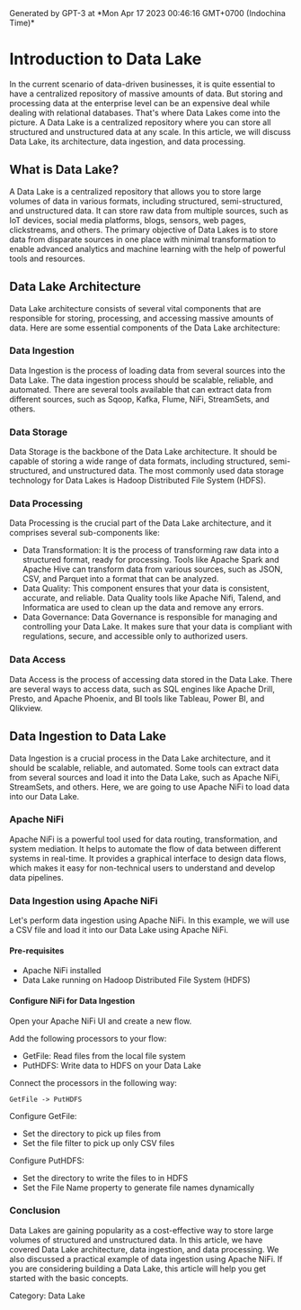 
<Callout>
Generated by GPT-3 at *Mon Apr 17 2023 00:46:16 GMT+0700 (Indochina Time)*
</Callout>

# Introduction to Data Lake

In the current scenario of data-driven businesses, it is quite essential to have a centralized repository of massive amounts of data. But storing and processing data at the enterprise level can be an expensive deal while dealing with relational databases. That's where Data Lakes come into the picture. A Data Lake is a centralized repository where you can store all structured and unstructured data at any scale. In this article, we will discuss Data Lake, its architecture, data ingestion, and data processing.

## What is Data Lake?

A Data Lake is a centralized repository that allows you to store large volumes of data in various formats, including structured, semi-structured, and unstructured data. It can store raw data from multiple sources, such as IoT devices, social media platforms, blogs, sensors, web pages, clickstreams, and others. The primary objective of Data Lakes is to store data from disparate sources in one place with minimal transformation to enable advanced analytics and machine learning with the help of powerful tools and resources.

## Data Lake Architecture

Data Lake architecture consists of several vital components that are responsible for storing, processing, and accessing massive amounts of data. Here are some essential components of the Data Lake architecture:

### Data Ingestion

Data Ingestion is the process of loading data from several sources into the Data Lake. The data ingestion process should be scalable, reliable, and automated. There are several tools available that can extract data from different sources, such as Sqoop, Kafka, Flume, NiFi, StreamSets, and others.

### Data Storage

Data Storage is the backbone of the Data Lake architecture. It should be capable of storing a wide range of data formats, including structured, semi-structured, and unstructured data. The most commonly used data storage technology for Data Lakes is Hadoop Distributed File System (HDFS).

### Data Processing

Data Processing is the crucial part of the Data Lake architecture, and it comprises several sub-components like:

- Data Transformation: It is the process of transforming raw data into a structured format, ready for processing. Tools like Apache Spark and Apache Hive can transform data from various sources, such as JSON, CSV, and Parquet into a format that can be analyzed.
- Data Quality: This component ensures that your data is consistent, accurate, and reliable. Data Quality tools like Apache Nifi, Talend, and Informatica are used to clean up the data and remove any errors.
- Data Governance: Data Governance is responsible for managing and controlling your Data Lake. It makes sure that your data is compliant with regulations, secure, and accessible only to authorized users.

### Data Access

Data Access is the process of accessing data stored in the Data Lake. There are several ways to access data, such as SQL engines like Apache Drill, Presto, and Apache Phoenix, and BI tools like Tableau, Power BI, and Qlikview.

## Data Ingestion to Data Lake

Data Ingestion is a crucial process in the Data Lake architecture, and it should be scalable, reliable, and automated. Some tools can extract data from several sources and load it into the Data Lake, such as Apache NiFi, StreamSets, and others. Here, we are going to use Apache NiFi to load data into our Data Lake.

### Apache NiFi

Apache NiFi is a powerful tool used for data routing, transformation, and system mediation. It helps to automate the flow of data between different systems in real-time. It provides a graphical interface to design data flows, which makes it easy for non-technical users to understand and develop data pipelines.

### Data Ingestion using Apache NiFi

Let's perform data ingestion using Apache NiFi. In this example, we will use a CSV file and load it into our Data Lake using Apache NiFi.

#### Pre-requisites

- Apache NiFi installed
- Data Lake running on Hadoop Distributed File System (HDFS)

#### Configure NiFi for Data Ingestion

Open your Apache NiFi UI and create a new flow.

Add the following processors to your flow:

- GetFile: Read files from the local file system
- PutHDFS: Write data to HDFS on your Data Lake

Connect the processors in the following way:

```
GetFile -> PutHDFS
```

Configure GetFile:

- Set the directory to pick up files from
- Set the file filter to pick up only CSV files

Configure PutHDFS:

- Set the directory to write the files to in HDFS
- Set the File Name property to generate file names dynamically

### Conclusion

Data Lakes are gaining popularity as a cost-effective way to store large volumes of structured and unstructured data. In this article, we have covered Data Lake architecture, data ingestion, and data processing. We also discussed a practical example of data ingestion using Apache NiFi. If you are considering building a Data Lake, this article will help you get started with the basic concepts.

Category: Data Lake